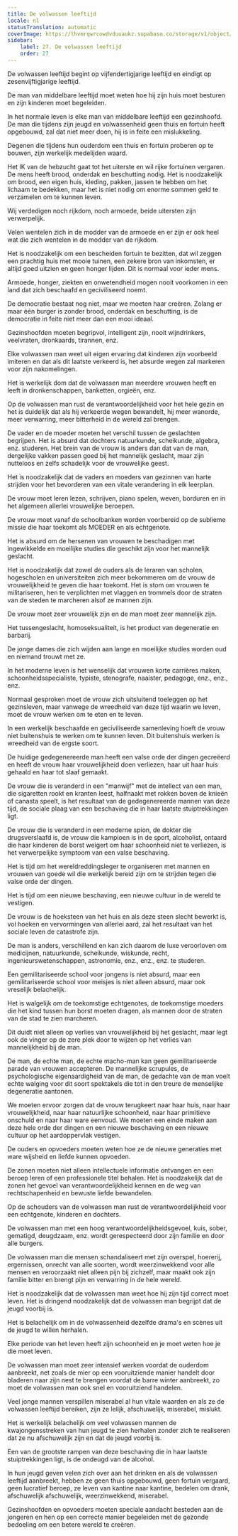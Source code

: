 ```yaml
---
title: De volwassen leeftijd
locale: nl
statusTranslation: automatic
coverImage: https://lhvmrqwrcowdvduuaukz.supabase.co/storage/v1/object/public/strapi-uploads/small_cover-educacion-fundamental.webp-2d51a7828a2b1309555be27f7e2a61a0.webp
sidebar:
    label: 27. De volwassen leeftijd
    order: 27
---
```

De volwassen leeftijd begint op vijfendertigjarige leeftijd en eindigt op zesenvijftigjarige leeftijd.

De man van middelbare leeftijd moet weten hoe hij zijn huis moet besturen en zijn kinderen moet begeleiden.

In het normale leven is elke man van middelbare leeftijd een gezinshoofd. De man die tijdens zijn jeugd en volwassenheid geen thuis en fortuin heeft opgebouwd, zal dat niet meer doen, hij is in feite een mislukkeling.

Degenen die tijdens hun ouderdom een thuis en fortuin proberen op te bouwen, zijn werkelijk medelijden waard.

Het IK van de hebzucht gaat tot het uiterste en wil rijke fortuinen vergaren. De mens heeft brood, onderdak en beschutting nodig. Het is noodzakelijk om brood, een eigen huis, kleding, pakken, jassen te hebben om het lichaam te bedekken, maar het is niet nodig om enorme sommen geld te verzamelen om te kunnen leven.

Wij verdedigen noch rijkdom, noch armoede, beide uitersten zijn verwerpelijk.

Velen wentelen zich in de modder van de armoede en er zijn er ook heel wat die zich wentelen in de modder van de rijkdom.

Het is noodzakelijk om een bescheiden fortuin te bezitten, dat wil zeggen een prachtig huis met mooie tuinen, een zekere bron van inkomsten, er altijd goed uitzien en geen honger lijden. Dit is normaal voor ieder mens.

Armoede, honger, ziekten en onwetendheid mogen nooit voorkomen in een land dat zich beschaafd en geciviliseerd noemt.

De democratie bestaat nog niet, maar we moeten haar creëren. Zolang er maar één burger is zonder brood, onderdak en beschutting, is de democratie in feite niet meer dan een mooi ideaal.

Gezinshoofden moeten begripvol, intelligent zijn, nooit wijndrinkers, veelvraten, dronkaards, tirannen, enz.

Elke volwassen man weet uit eigen ervaring dat kinderen zijn voorbeeld imiteren en dat als dit laatste verkeerd is, het absurde wegen zal markeren voor zijn nakomelingen.

Het is werkelijk dom dat de volwassen man meerdere vrouwen heeft en leeft in dronkenschappen, banketten, orgieën, enz.

Op de volwassen man rust de verantwoordelijkheid voor het hele gezin en het is duidelijk dat als hij verkeerde wegen bewandelt, hij meer wanorde, meer verwarring, meer bitterheid in de wereld zal brengen.

De vader en de moeder moeten het verschil tussen de geslachten begrijpen. Het is absurd dat dochters natuurkunde, scheikunde, algebra, enz. studeren. Het brein van de vrouw is anders dan dat van de man, dergelijke vakken passen goed bij het mannelijk geslacht, maar zijn nutteloos en zelfs schadelijk voor de vrouwelijke geest.

Het is noodzakelijk dat de vaders en moeders van gezinnen van harte strijden voor het bevorderen van een vitale verandering in elk leerplan.

De vrouw moet leren lezen, schrijven, piano spelen, weven, borduren en in het algemeen allerlei vrouwelijke beroepen.

De vrouw moet vanaf de schoolbanken worden voorbereid op de sublieme missie die haar toekomt als MOEDER en als echtgenote.

Het is absurd om de hersenen van vrouwen te beschadigen met ingewikkelde en moeilijke studies die geschikt zijn voor het mannelijk geslacht.

Het is noodzakelijk dat zowel de ouders als de leraren van scholen, hogescholen en universiteiten zich meer bekommeren om de vrouw de vrouwelijkheid te geven die haar toekomt. Het is stom om vrouwen te militariseren, hen te verplichten met vlaggen en trommels door de straten van de steden te marcheren alsof ze mannen zijn.

De vrouw moet zeer vrouwelijk zijn en de man moet zeer mannelijk zijn.

Het tussengeslacht, homoseksualiteit, is het product van degeneratie en barbarij.

De jonge dames die zich wijden aan lange en moeilijke studies worden oud en niemand trouwt met ze.

In het moderne leven is het wenselijk dat vrouwen korte carrières maken, schoonheidsspecialiste, typiste, stenografe, naaister, pedagoge, enz., enz., enz.

Normaal gesproken moet de vrouw zich uitsluitend toeleggen op het gezinsleven, maar vanwege de wreedheid van deze tijd waarin we leven, moet de vrouw werken om te eten en te leven.

In een werkelijk beschaafde en geciviliseerde samenleving hoeft de vrouw niet buitenshuis te werken om te kunnen leven. Dit buitenshuis werken is wreedheid van de ergste soort.

De huidige gedegenereerde man heeft een valse orde der dingen gecreëerd en heeft de vrouw haar vrouwelijkheid doen verliezen, haar uit haar huis gehaald en haar tot slaaf gemaakt.

De vrouw die is veranderd in een "manwijf" met de intellect van een man, die sigaretten rookt en kranten leest, halfnaakt met rokken boven de knieën of canasta speelt, is het resultaat van de gedegenereerde mannen van deze tijd, de sociale plaag van een beschaving die in haar laatste stuiptrekkingen ligt.

De vrouw die is veranderd in een moderne spion, de dokter die drugsverslaafd is, de vrouw die kampioen is in de sport, alcoholist, ontaard die haar kinderen de borst weigert om haar schoonheid niet te verliezen, is het verwerpelijke symptoom van een valse beschaving.

Het is tijd om het wereldreddingsleger te organiseren met mannen en vrouwen van goede wil die werkelijk bereid zijn om te strijden tegen die valse orde der dingen.

Het is tijd om een nieuwe beschaving, een nieuwe cultuur in de wereld te vestigen.

De vrouw is de hoeksteen van het huis en als deze steen slecht bewerkt is, vol hoeken en vervormingen van allerlei aard, zal het resultaat van het sociale leven de catastrofe zijn.

De man is anders, verschillend en kan zich daarom de luxe veroorloven om medicijnen, natuurkunde, scheikunde, wiskunde, recht, ingenieurswetenschappen, astronomie, enz., enz., enz. te studeren.

Een gemilitariseerde school voor jongens is niet absurd, maar een gemilitariseerde school voor meisjes is niet alleen absurd, maar ook vreselijk belachelijk.

Het is walgelijk om de toekomstige echtgenotes, de toekomstige moeders die het kind tussen hun borst moeten dragen, als mannen door de straten van de stad te zien marcheren.

Dit duidt niet alleen op verlies van vrouwelijkheid bij het geslacht, maar legt ook de vinger op de zere plek door te wijzen op het verlies van mannelijkheid bij de man.

De man, de echte man, de echte macho-man kan geen gemilitariseerde parade van vrouwen accepteren. De mannelijke scrupules, de psychologische eigenaardigheid van de man, de gedachte van de man voelt echte walging voor dit soort spektakels die tot in den treure de menselijke degeneratie aantonen.

We moeten ervoor zorgen dat de vrouw terugkeert naar haar huis, naar haar vrouwelijkheid, naar haar natuurlijke schoonheid, naar haar primitieve onschuld en naar haar ware eenvoud. We moeten een einde maken aan deze hele orde der dingen en een nieuwe beschaving en een nieuwe cultuur op het aardoppervlak vestigen.

De ouders en opvoeders moeten weten hoe ze de nieuwe generaties met ware wijsheid en liefde kunnen opvoeden.

De zonen moeten niet alleen intellectuele informatie ontvangen en een beroep leren of een professionele titel behalen. Het is noodzakelijk dat de zonen het gevoel van verantwoordelijkheid kennen en de weg van rechtschapenheid en bewuste liefde bewandelen.

Op de schouders van de volwassen man rust de verantwoordelijkheid voor een echtgenote, kinderen en dochters.

De volwassen man met een hoog verantwoordelijkheidsgevoel, kuis, sober, gematigd, deugdzaam, enz. wordt gerespecteerd door zijn familie en door alle burgers.

De volwassen man die mensen schandaliseert met zijn overspel, hoererij, ergernissen, onrecht van alle soorten, wordt weerzinwekkend voor alle mensen en veroorzaakt niet alleen pijn bij zichzelf, maar maakt ook zijn familie bitter en brengt pijn en verwarring in de hele wereld.

Het is noodzakelijk dat de volwassen man weet hoe hij zijn tijd correct moet leven. Het is dringend noodzakelijk dat de volwassen man begrijpt dat de jeugd voorbij is.

Het is belachelijk om in de volwassenheid dezelfde drama's en scènes uit de jeugd te willen herhalen.

Elke periode van het leven heeft zijn schoonheid en je moet weten hoe je die moet leven.

De volwassen man moet zeer intensief werken voordat de ouderdom aanbreekt, net zoals de mier op een vooruitziende manier handelt door bladeren naar zijn nest te brengen voordat de barre winter aanbreekt, zo moet de volwassen man ook snel en vooruitziend handelen.

Veel jonge mannen verspillen miserabel al hun vitale waarden en als ze de volwassen leeftijd bereiken, zijn ze lelijk, afschuwelijk, miserabel, mislukt.

Het is werkelijk belachelijk om veel volwassen mannen de kwajongensstreken van hun jeugd te zien herhalen zonder zich te realiseren dat ze nu afschuwelijk zijn en dat de jeugd voorbij is.

Een van de grootste rampen van deze beschaving die in haar laatste stuiptrekkingen ligt, is de ondeugd van de alcohol.

In hun jeugd geven velen zich over aan het drinken en als de volwassen leeftijd aanbreekt, hebben ze geen thuis opgebouwd, geen fortuin vergaard, geen lucratief beroep, ze leven van kantine naar kantine, bedelen om drank, afschuwelijk afschuwelijk, weerzinwekkend, miserabel.

Gezinshoofden en opvoeders moeten speciale aandacht besteden aan de jongeren en hen op een correcte manier begeleiden met de gezonde bedoeling om een betere wereld te creëren.

